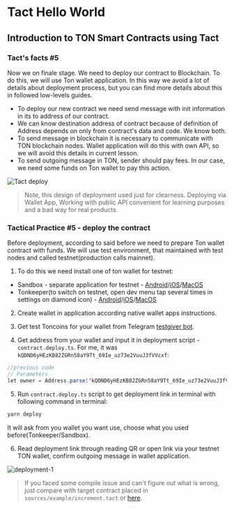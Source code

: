# Tact Hello World

## Introduction to TON Smart Contracts using Tact

### Tact's facts #5

Now we on finale stage. We need to deploy our contract to Blockchain. To do this, we will use Ton wallet application. In this way we avoid a lot of details about deployment process, but you can find more details about this in followed low-levels guides.

* To deploy our new contract we need send message with init information in its to address of our contract. 
* We can know destination address of contract because of definition of Address depends on only from contract's data and code. We know both. 
* To send message in blockchain it is necessary to communicate with TON blockchain nodes. Wallet application will do this with own API, so we will avoid this details in current lesson.
* To send outgoing message in TON, sender should pay fees. In our case, we need some funds on Ton wallet to pay this action.



![Tact deploy](public/tact-hello-world/tact-hello-world-6.png)

> Note, this design of deployment used just for clearness. Deploying via Wallet App, Working with public API convenient for learning purposes and a bad way for real products.


### Tactical Practice #5 - deploy the contract

Before deployment, according to said before we need to prepare Ton wallet contract with funds. We will use test environment, that maintained with test nodes and called testnet(production calls mainnet).

1. To do this we need install one of ton wallet for testnet:

* Sandbox - separate application for testnet - [Android](https://play.google.com/store/apps/details?id=com.tonhub.wallet.testnet)/[iOS](https://apps.apple.com/app/ton-development-wallet/id1607857373)/[MacOS](https://apps.apple.com/app/ton-development-wallet/id1607857373)
* Tonkeeper(to switch on testnet, open dev menu tap several times in settings on diamond icon) - [Android](https://play.google.com/store/apps/details?id=com.ton_keeper)/[iOS](https://apps.apple.com/us/app/tonkeeper/id1587742107)/[MacOS](https://apps.apple.com/us/app/tonkeeper/id1587742107)

2. Create wallet in application according native wallet apps instructions.

3. Get test Toncoins for your wallet from Telegram [testgiver bot](https://t.me/testgiver_ton_bot).

4. Get address from your wallet and input it in deployment script - `contract.deploy.ts`. 
For me, it was `kQDND6yHEzKB82ZGRn58aY9Tt_69Ie_uz73e2VuuJ3fVVcxf`:

```java title="tact-template/sources/contract.deploy.ts"
//previous code
// Parameters
let owner = Address.parse('kQDND6yHEzKB82ZGRn58aY9Tt_69Ie_uz73e2VuuJ3fVVcxf'); // Replace owner with your address
```

5. Run `contract.deploy.ts` script to get deployment link in terminal with following command in terminal:

```bash
yarn deploy
```
It will ask from you wallet you want use, choose what you used before(Tonkeeper/Sandbox).

6. Read deployment link through reading QR or open link via your testnet TON wallet, confirm outgoing message in wallet application.

![deployment-1](public/tact-hello-world/tact-deployment-process-2.png)

>If you faced some compile issue and can't figure out what is wrong, just compare with target contract placed in `sources/example/increment.tact` or [here](https://github.com/ton-community/tact-guide-template/blob/main/sources/example/increment.tact).
